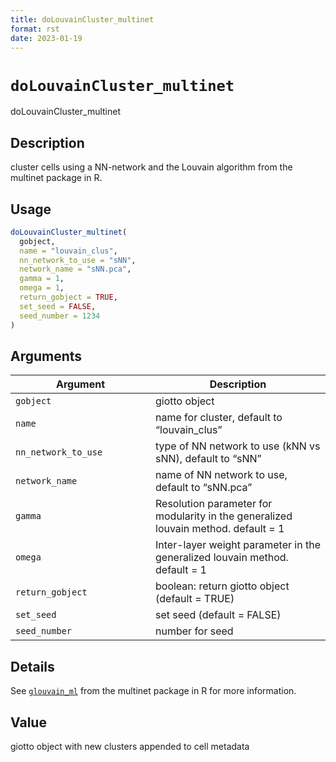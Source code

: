 ```yaml
--- 
title: doLouvainCluster_multinet 
format: rst 
date: 2023-01-19 
--- 
```

# `doLouvainCluster_multinet`

doLouvainCluster_multinet


## Description

cluster cells using a NN-network and the Louvain algorithm from the multinet package in R.


## Usage

```r
doLouvainCluster_multinet(
  gobject,
  name = "louvain_clus",
  nn_network_to_use = "sNN",
  network_name = "sNN.pca",
  gamma = 1,
  omega = 1,
  return_gobject = TRUE,
  set_seed = FALSE,
  seed_number = 1234
)
```


## Arguments

Argument      |Description
------------- |----------------
`gobject`     |     giotto object
`name`     |     name for cluster, default to "louvain_clus"
`nn_network_to_use`     |     type of NN network to use (kNN vs sNN), default to "sNN"
`network_name`     |     name of NN network to use, default to "sNN.pca"
`gamma`     |     Resolution parameter for modularity in the generalized louvain method. default  = 1
`omega`     |     Inter-layer weight parameter in the generalized louvain method. default = 1
`return_gobject`     |     boolean: return giotto object (default = TRUE)
`set_seed`     |     set seed (default = FALSE)
`seed_number`     |     number for seed


## Details

See [`glouvain_ml`](#glouvainml) from the multinet package in R for
 more information.


## Value

giotto object with new clusters appended to cell metadata


